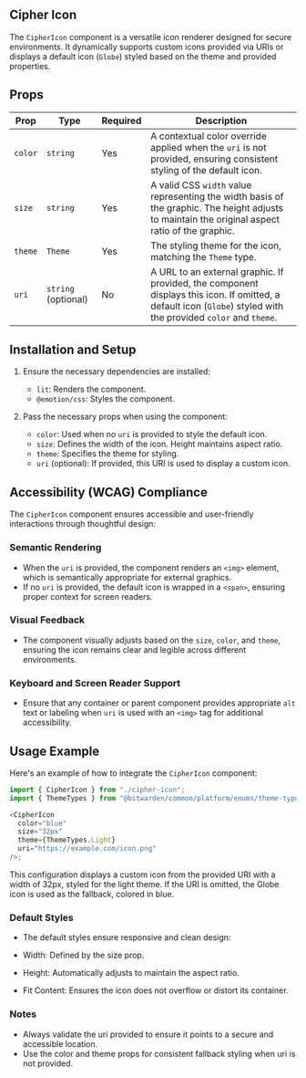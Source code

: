 

<Meta title="Components/Ciphers/Cipher Icon" of={stories} />

## Cipher Icon

The `CipherIcon` component is a versatile icon renderer designed for secure environments. It
dynamically supports custom icons provided via URIs or displays a default icon (`Globe`) styled
based on the theme and provided properties.

<Primary />
<Controls />

## Props

| **Prop** | **Type**            | **Required** | **Description**                                                                                                                                                 |
| -------- | ------------------- | ------------ | --------------------------------------------------------------------------------------------------------------------------------------------------------------- |
| `color`  | `string`            | Yes          | A contextual color override applied when the `uri` is not provided, ensuring consistent styling of the default icon.                                            |
| `size`   | `string`            | Yes          | A valid CSS `width` value representing the width basis of the graphic. The height adjusts to maintain the original aspect ratio of the graphic.                 |
| `theme`  | `Theme`             | Yes          | The styling theme for the icon, matching the `Theme` type.                                                                                                      |
| `uri`    | `string` (optional) | No           | A URL to an external graphic. If provided, the component displays this icon. If omitted, a default icon (`Globe`) styled with the provided `color` and `theme`. |

## Installation and Setup

1. Ensure the necessary dependencies are installed:

   - `lit`: Renders the component.
   - `@emotion/css`: Styles the component.

2. Pass the necessary props when using the component:
   - `color`: Used when no `uri` is provided to style the default icon.
   - `size`: Defines the width of the icon. Height maintains aspect ratio.
   - `theme`: Specifies the theme for styling.
   - `uri` (optional): If provided, this URI is used to display a custom icon.

## Accessibility (WCAG) Compliance

The `CipherIcon` component ensures accessible and user-friendly interactions through thoughtful
design:

### Semantic Rendering

- When the `uri` is provided, the component renders an `<img>` element, which is semantically
  appropriate for external graphics.
- If no `uri` is provided, the default icon is wrapped in a `<span>`, ensuring proper context for
  screen readers.

### Visual Feedback

- The component visually adjusts based on the `size`, `color`, and `theme`, ensuring the icon
  remains clear and legible across different environments.

### Keyboard and Screen Reader Support

- Ensure that any container or parent component provides appropriate `alt` text or labeling when
  `uri` is used with an `<img>` tag for additional accessibility.

## Usage Example

Here's an example of how to integrate the `CipherIcon` component:

```ts
import { CipherIcon } from "./cipher-icon";
import { ThemeTypes } from "@bitwarden/common/platform/enums/theme-type.enum";

<CipherIcon
  color="blue"
  size="32px"
  theme={ThemeTypes.Light}
  uri="https://example.com/icon.png"
/>;
```

This configuration displays a custom icon from the provided URI with a width of 32px, styled for the
light theme. If the URI is omitted, the Globe icon is used as the fallback, colored in blue.

### Default Styles

- The default styles ensure responsive and clean design:

- Width: Defined by the size prop.
- Height: Automatically adjusts to maintain the aspect ratio.
- Fit Content: Ensures the icon does not overflow or distort its container.

### Notes

- Always validate the uri provided to ensure it points to a secure and accessible location.
- Use the color and theme props for consistent fallback styling when uri is not provided.
